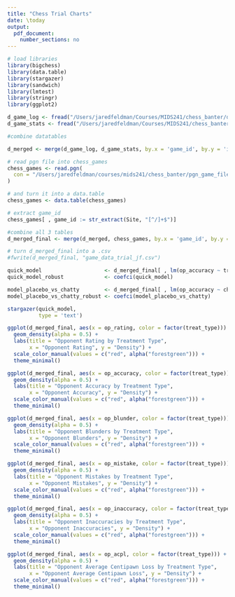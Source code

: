 ```yaml
---
title: "Chess Trial Charts"
date: \today
output:
  pdf_document:
    number_sections: no
---
```


```r
# load libraries
library(bigchess)
library(data.table)
library(stargazer)
library(sandwich)
library(lmtest)
library(stringr)
library(ggplot2)
```


```r
d_game_log <- fread("/Users/jaredfeldman/Courses/MIDS241/chess_banter/data/trial/game_log.csv")
d_game_stats <- fread("/Users/jaredfeldman/Courses/MIDS241/chess_banter/data/trial/game_stats_jf.csv")
```

```r
#combine datatables

d_merged <- merge(d_game_log, d_game_stats, by.x = 'game_id', by.y = 'id')
```

```r
# read pgn file into chess_games
chess_games <- read.pgn(
  con = "/Users/jaredfeldman/courses/mids241/chess_banter/pgn_game_files/lichess_sandman353_2023-11-14.pgn"
)

# and turn it into a data.table
chess_games <- data.table(chess_games)

# extract game_id
chess_games[ , game_id := str_extract(Site, "[^/]+$")]
```

```r
#combine all 3 tables
d_merged_final <- merge(d_merged, chess_games, by.x = 'game_id', by.y = 'game_id')

# turn d_merged_final into a .csv
#fwrite(d_merged_final, "game_data_trial_jf.csv")

```

```r
quick_model                    <- d_merged_final[ , lm(op_accuracy ~ treat_type * chat_type)]
quick_model_robust             <- coefci(quick_model)

model_placebo_vs_chatty        <- d_merged_final[ , lm(op_accuracy ~ chat_type)]
model_placebo_vs_chatty_robust <- coefci(model_placebo_vs_chatty)

stargazer(quick_model,
          type = 'text')
```

```r
ggplot(d_merged_final, aes(x = op_rating, color = factor(treat_type))) +
  geom_density(alpha = 0.5) +
  labs(title = "Opponent Rating by Treatment Type",
       x = "Opponent Rating", y = "Density") +
  scale_color_manual(values = c("red", alpha("forestgreen"))) +
  theme_minimal()
```

```r
ggplot(d_merged_final, aes(x = op_accuracy, color = factor(treat_type))) +
  geom_density(alpha = 0.5) +
  labs(title = "Opponent Accuracy by Treatment Type",
       x = "Opponent Accuracy", y = "Density") +
  scale_color_manual(values = c("red", alpha("forestgreen"))) +
  theme_minimal()
```
```r
ggplot(d_merged_final, aes(x = op_blunder, color = factor(treat_type))) +
  geom_density(alpha = 0.5) +
  labs(title = "Opponent Blunders by Treatment Type",
       x = "Opponent Blunders", y = "Density") +
  scale_color_manual(values = c("red", alpha("forestgreen"))) +
  theme_minimal()
```

```r
ggplot(d_merged_final, aes(x = op_mistake, color = factor(treat_type))) +
  geom_density(alpha = 0.5) +
  labs(title = "Opponent Mistakes by Treatment Type",
       x = "Opponent Mistakes", y = "Density") +
  scale_color_manual(values = c("red", alpha("forestgreen"))) +
  theme_minimal()
```


```r
ggplot(d_merged_final, aes(x = op_inaccuracy, color = factor(treat_type))) +
  geom_density(alpha = 0.5) +
  labs(title = "Opponent Inaccuracies by Treatment Type",
       x = "Opponent Inaccuracies", y = "Density") +
  scale_color_manual(values = c("red", alpha("forestgreen"))) +
  theme_minimal()
```

```r
ggplot(d_merged_final, aes(x = op_acpl, color = factor(treat_type))) +
  geom_density(alpha = 0.5) +
  labs(title = "Opponent Average Centipawn Loss by Treatment Type",
       x = "Opponent Average Centipawn Loss", y = "Density") +
  scale_color_manual(values = c("red", alpha("forestgreen"))) +
  theme_minimal()
```
